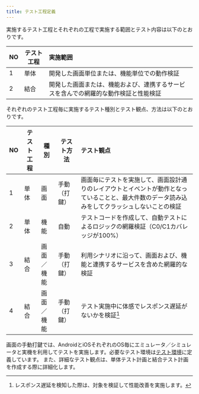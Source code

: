```yaml
---
title: テスト工程定義
---
```


実施するテスト工程とそれぞれの工程で実施する範囲とテスト内容は以下のとおりです。

| NO | テスト工程 | 実施範囲 |
| --- | --- | :--- |
| 1 | 単体 | 開発した画面単位または、機能単位での動作検証 |
| 2 | 結合 | 開発した画面または、機能および、連携するサービスを含んでの網羅的な動作検証と性能検証 |

それぞれのテスト工程毎に実施するテスト種別とテスト観点、方法は以下のとおりです。

| NO | テスト工程 | 種別 | テスト方法 | テスト観点 |
| --- | --- | --- | --- | :--- |
| 1 | 単体 | 画面 | 手動（打鍵） | 画面毎にテストを実施して、画面設計通りのレイアウトとイベントが動作となっていることと、最大件数のデータ読み込みをしてクラッシュしないことの検証 |
| 2 | 単体 | 機能 | 自動 | テストコードを作成して、自動テストによるロジックの網羅検証（C0/C1カバレッジが100%） |
| 3 | 結合 | 画面／機能 | 手動（打鍵） | 利用シナリオに沿って、画面および、機能と連携するサービスを含めた網羅的な検証 |
| 4 | 結合 | 画面／機能 | 手動（打鍵） | テスト実施中に体感でレスポンス遅延がないかを検証[^1] |

[^1]:レスポンス遅延を検知した際は、対象を検証して性能改善を実施します。

画面の手動打鍵では、AndroidとiOSそれぞれのOS毎にエミュレータ／シミュレータと実機を利用してテストを実施します。必要なテスト環境は[テスト環境](test-environment)に定義しています。
また、詳細なテスト観点は、単体テスト計画と結合テスト計画を作成する際に詳細化します。
